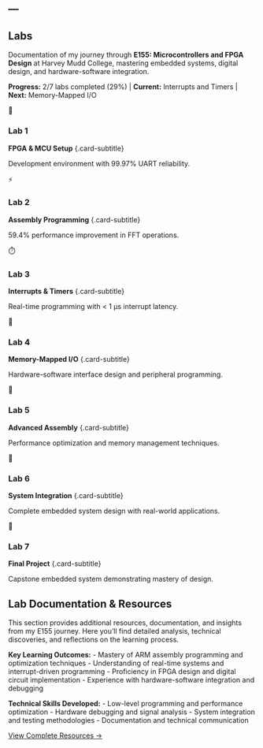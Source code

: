 ---
---

::: {.full-width-title}
::: {.section-title-container}
## Labs {.section-title}
:::
:::

::: {.page-content}
::: {.sidebar-left}
:::

::: {.main-content}
::: {.labs-intro .scroll-animate}
Documentation of my journey through **E155: Microcontrollers and FPGA Design** at Harvey Mudd College, mastering embedded systems, digital design, and hardware-software integration.

::: {.progress-indicator}
**Progress:** 2/7 labs completed (29%) | **Current:** Interrupts and Timers | **Next:** Memory-Mapped I/O
:::
:::

::: {.labs-grid}
::: {.lab-card .completed .scroll-animate-left}
::: {.lab-icon}
🔧
:::
### Lab 1
**FPGA & MCU Setup** {.card-subtitle}

Development environment with 99.97% UART reliability.
:::

::: {.lab-card .completed .scroll-animate-scale}
::: {.lab-icon}
⚡
:::
### Lab 2
**Assembly Programming** {.card-subtitle}

59.4% performance improvement in FFT operations.
:::

::: {.lab-card .in-progress .scroll-animate-right}
::: {.lab-icon}
⏱️
:::
### Lab 3
**Interrupts & Timers** {.card-subtitle}

Real-time programming with < 1 μs interrupt latency.
:::

::: {.lab-card .scroll-animate-left}
::: {.lab-icon}
💾
:::
### Lab 4
**Memory-Mapped I/O** {.card-subtitle}

Hardware-software interface design and peripheral programming.
:::

::: {.lab-card .scroll-animate-scale}
::: {.lab-icon}
🚀
:::
### Lab 5
**Advanced Assembly** {.card-subtitle}

Performance optimization and memory management techniques.
:::

::: {.lab-card .scroll-animate-right}
::: {.lab-icon}
🔗
:::
### Lab 6
**System Integration** {.card-subtitle}

Complete embedded system design with real-world applications.
:::

::: {.lab-card .scroll-animate-left}
::: {.lab-icon}
🎯
:::
### Lab 7
**Final Project** {.card-subtitle}

Capstone embedded system demonstrating mastery of design.
:::
:::

:::

::: {.sidebar-right}
:::
:::

::: {.full-width-content}
::: {.section-title-container}
## Lab Documentation & Resources {.section-title}
:::

::: {.scroll-animate}
This section provides additional resources, documentation, and insights from my E155 journey. Here you'll find detailed analysis, technical discoveries, and reflections on the learning process.

**Key Learning Outcomes:**
- Mastery of ARM assembly programming and optimization techniques
- Understanding of real-time systems and interrupt-driven programming
- Proficiency in FPGA design and digital circuit implementation
- Experience with hardware-software integration and debugging

**Technical Skills Developed:**
- Low-level programming and performance optimization
- Hardware debugging and signal analysis
- System integration and testing methodologies
- Documentation and technical communication

[View Complete Resources →](resources.qmd){.btn .btn-secondary}
:::
:::

<script src="scroll-animations.js"></script>

